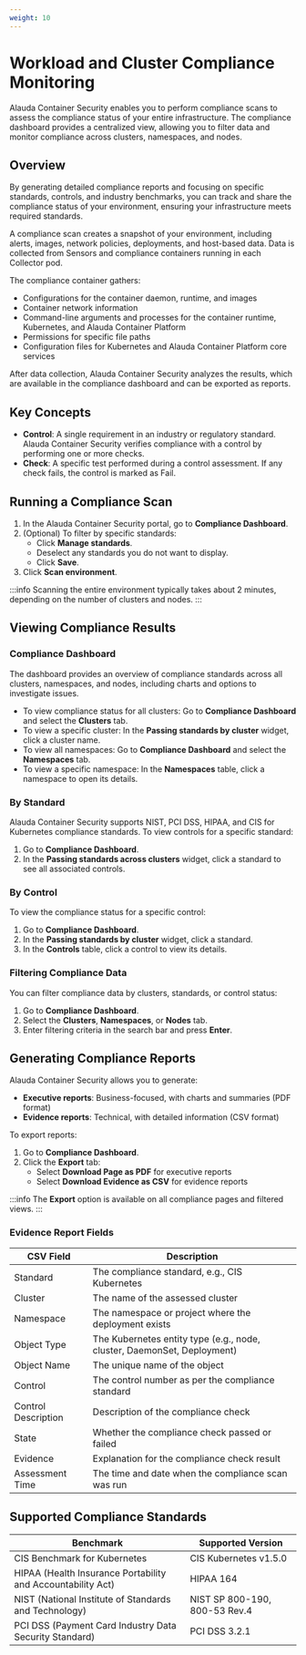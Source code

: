 ```yaml
---
weight: 10
---
```


# Workload and Cluster Compliance Monitoring

Alauda Container Security enables you to perform compliance scans to assess the compliance status of your entire infrastructure. The compliance dashboard provides a centralized view, allowing you to filter data and monitor compliance across clusters, namespaces, and nodes.

## Overview

By generating detailed compliance reports and focusing on specific standards, controls, and industry benchmarks, you can track and share the compliance status of your environment, ensuring your infrastructure meets required standards.

A compliance scan creates a snapshot of your environment, including alerts, images, network policies, deployments, and host-based data. Data is collected from Sensors and compliance containers running in each Collector pod.

The compliance container gathers:
- Configurations for the container daemon, runtime, and images
- Container network information
- Command-line arguments and processes for the container runtime, Kubernetes, and Alauda Container Platform
- Permissions for specific file paths
- Configuration files for Kubernetes and Alauda Container Platform core services

After data collection, Alauda Container Security analyzes the results, which are available in the compliance dashboard and can be exported as reports.

## Key Concepts

- **Control**: A single requirement in an industry or regulatory standard. Alauda Container Security verifies compliance with a control by performing one or more checks.
- **Check**: A specific test performed during a control assessment. If any check fails, the control is marked as Fail.

## Running a Compliance Scan

1. In the Alauda Container Security portal, go to **Compliance Dashboard**.
2. (Optional) To filter by specific standards:
   - Click **Manage standards**.
   - Deselect any standards you do not want to display.
   - Click **Save**.
3. Click **Scan environment**.

:::info
Scanning the entire environment typically takes about 2 minutes, depending on the number of clusters and nodes.
:::

## Viewing Compliance Results

### Compliance Dashboard

The dashboard provides an overview of compliance standards across all clusters, namespaces, and nodes, including charts and options to investigate issues.

- To view compliance status for all clusters: Go to **Compliance Dashboard** and select the **Clusters** tab.
- To view a specific cluster: In the **Passing standards by cluster** widget, click a cluster name.
- To view all namespaces: Go to **Compliance Dashboard** and select the **Namespaces** tab.
- To view a specific namespace: In the **Namespaces** table, click a namespace to open its details.

### By Standard

Alauda Container Security supports NIST, PCI DSS, HIPAA, and CIS for Kubernetes compliance standards. To view controls for a specific standard:

1. Go to **Compliance Dashboard**.
2. In the **Passing standards across clusters** widget, click a standard to see all associated controls.

### By Control

To view the compliance status for a specific control:

1. Go to **Compliance Dashboard**.
2. In the **Passing standards by cluster** widget, click a standard.
3. In the **Controls** table, click a control to view its details.

### Filtering Compliance Data

You can filter compliance data by clusters, standards, or control status:

1. Go to **Compliance Dashboard**.
2. Select the **Clusters**, **Namespaces**, or **Nodes** tab.
3. Enter filtering criteria in the search bar and press **Enter**.

## Generating Compliance Reports

Alauda Container Security allows you to generate:
- **Executive reports**: Business-focused, with charts and summaries (PDF format)
- **Evidence reports**: Technical, with detailed information (CSV format)

To export reports:

1. Go to **Compliance Dashboard**.
2. Click the **Export** tab:
   - Select **Download Page as PDF** for executive reports
   - Select **Download Evidence as CSV** for evidence reports

:::info
The **Export** option is available on all compliance pages and filtered views.
:::

### Evidence Report Fields

| CSV Field           | Description                                                                 |
|---------------------|-----------------------------------------------------------------------------|
| Standard            | The compliance standard, e.g., CIS Kubernetes                               |
| Cluster             | The name of the assessed cluster                                            |
| Namespace           | The namespace or project where the deployment exists                        |
| Object Type         | The Kubernetes entity type (e.g., node, cluster, DaemonSet, Deployment)     |
| Object Name         | The unique name of the object                                               |
| Control             | The control number as per the compliance standard                           |
| Control Description | Description of the compliance check                                         |
| State               | Whether the compliance check passed or failed                               |
| Evidence            | Explanation for the compliance check result                                 |
| Assessment Time     | The time and date when the compliance scan was run                          |

## Supported Compliance Standards

| Benchmark                                      | Supported Version                |
|------------------------------------------------|----------------------------------|
| CIS Benchmark for Kubernetes                   | CIS Kubernetes v1.5.0            |
| HIPAA (Health Insurance Portability and Accountability Act) | HIPAA 164                    |
| NIST (National Institute of Standards and Technology)        | NIST SP 800-190, 800-53 Rev.4 |
| PCI DSS (Payment Card Industry Data Security Standard)       | PCI DSS 3.2.1                  |

